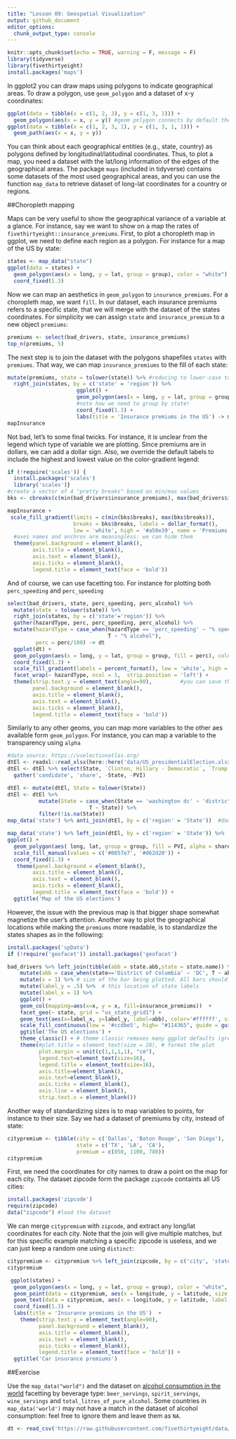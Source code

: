 ```yaml
---
title: "Lesson 09: Geospatial Visualization"
output: github_document
editor_options: 
  chunk_output_type: console
---
```


```r
knitr::opts_chunk$set(echo = TRUE, warning = F, message = F)
library(tidyverse)
library(fivethirtyeight)
install.packages('maps')
```


In ggplot2 you can draw maps using polygons to indicate geographical areas. To draw a polygon, use `geom_polygon` and a dataset of x-y coordinates:

```r
ggplot(data = tibble(x = c(1, 2, 3), y = c(1, 3, 1))) + 
  geom_polygon(aes(x = x, y = y)) #geom polygon connects by default the start and end points
ggplot(data = tibble(x = c(1, 2, 3, 1), y = c(1, 3, 1, 1))) + 
  geom_path(aes(x = x, y = y))
```

You can think about each geographical entities (e.g., state, country) as polygons defined by longitudinal/latitudinal coordinates. Thus, to plot a map, you need a dataset with the lat/long information of the edges of the geographical areas. The package `maps` (included in tidyverse) contains some datasets of the most used geographical areas, and you can use the function `map_data` to retrieve dataset of long-lat coordinates for a country or regions.

##Choropleth mapping

Maps can be very useful to show the geographical variance of a variable at a glance. For instance, say we want to show on a map the rates of `fivethirtyeight::insurance_premiums`. First, to plot a choropleth map in ggplot, we need to define each region as a polygon. For instance for a map of the US by state:

```r
states <- map_data("state")
ggplot(data = states) + 
  geom_polygon(aes(x = long, y = lat, group = group), color = "white") + 
  coord_fixed(1.3)
```

Now we can map an aesthetics in `geom_polygon` to `insurance_premiums`. For a choropleth map, we want `fill`.  In our dataset, each insurance premiums refers to a specific state, that we will merge with the dataset of the states coordinates. For simplicity we can assign `state` and `insurance_premium` to a new object `premiums`:

```r
premiums <- select(bad_drivers, state, insurance_premiums)
top_n(premiums, 5)
```

The next step is to join the dataset with the polygons shapefiles `states` with `premiums`. That way, we can map `insurance_premiums` to the fill of each state:

```r
mutate(premiums, state = tolower(state)) %>% #reducing to lower-case to make sure that stateanames match
  right_join(states, by = c('state' = 'region')) %>% 
                      ggplot() +
                      geom_polygon(aes(x = long, y = lat, group = group, fill = insurance_premiums), color = "white") + 
                      #note how we need to group by state!
                      coord_fixed(1.3) +
                      labs(title = 'Insurance premiums in the US') -> mapInsurance 
mapInsurance 
```

Not bad, let's to some final twicks. For instance, it is unclear from the legend which type of variable we are plotting. Since premiums are in dollars, we can add a dollar sign. Also, we override the default labels to include the highest and lowest value on the color-gradient legend:

```r
if (!require('scales')) {
  install.packages('scales')
  library('scales')}
#create a vector of 4 "pretty breaks" based on min/max values
bks <- cbreaks(c(min(bad_drivers$insurance_premiums), max(bad_drivers$insurance_premiums)), pretty_breaks(4))
```


```r
mapInsurance +
 scale_fill_gradient(limits = c(min(bks$breaks), max(bks$breaks)), 
                     breaks = bks$breaks, labels = dollar_format(), 
                     low = 'white', high = '#a50e39', name = 'Premiums') +
  #axes names and anchros are meaningless: we can hide them
  theme(panel.background = element_blank(), 
        axis.title = element_blank(), 
        axis.text = element_blank(), 
        axis.ticks = element_blank(),
        legend.title = element_text(face = 'bold'))
```


And of course, we can use facetting too. For instance for plotting both `perc_speeding` and `perc_speeding`

```r
select(bad_drivers, state, perc_speeding, perc_alcohol) %>% 
  mutate(state = tolower(state)) %>% 
  right_join(states, by = c('state'='region')) %>% 
  gather(hazardType, perc, perc_speeding, perc_alcohol) %>% 
  mutate(hazardType = case_when(hazardType == 'perc_speeding' ~ "% speeding",
                                T ~ "% alcohol"),
         perc = perc/100) -> dt 
  ggplot(dt) +
  geom_polygon(aes(x = long, y = lat, group = group, fill = perc), color = "white") +
  coord_fixed(1.3) +
  scale_fill_gradient(labels = percent_format(), low = 'white', high = '#a50e39', name = 'Percent') +
  facet_wrap(~ hazardType, ncol = 1,  strip.position = 'left') +
  theme(strip.text.y = element_text(angle=90),         #you can save theme to an object to create a "style"
        panel.background = element_blank(), 
        axis.title = element_blank(), 
        axis.text = element_blank(), 
        axis.ticks = element_blank(),
        legend.title = element_text(face = 'bold'))
```

Similarly to any other geoms, you can map more variables to the other aes available form `geom_polygon`. For instance, you can map a variable to the transparency using `alpha`

```r
#data source: https://uselectionatlas.org/
dtEl <- readxl::read_xlsx(here::here('data/US_presidentialElection.xlsx'), sheet = 2, skip=1) %>% slice(-1)
dtEl <- dtEl %>% select(State, `Clinton, Hillary - Democratic`, `Trump, Donald - Republican`, PVI) %>% 
  gather('candidate', 'share', -State, -PVI)

dtEl <- mutate(dtEl, State = tolower(State))
dtEl <- dtEl %>% 
          mutate(State = case_when(State == 'washington dc' ~ 'district of columbia',
                          T ~ State)) %>% 
          filter(!is.na(State))
map_data('state') %>% anti_join(dtEl, by = c('region' = 'State'))  #double check whether any states has missing value in dtEl

map_data('state') %>% left_join(dtEl, by = c('region' = 'State')) %>% 
ggplot() +
  geom_polygon(aes( long, lat, group = group, fill = PVI, alpha = share)) +
  scale_fill_manual(values = c('#0057e7', '#d62d20')) +
  coord_fixed(1.3) +
   theme(panel.background = element_blank(), 
        axis.title = element_blank(), 
        axis.text = element_blank(), 
        axis.ticks = element_blank(),
        legend.title = element_text(face = 'bold')) +
  ggtitle('Map of the US elections')

```


However, the issue with the previous map is that bigger shape somewhat magnetize the user's attention. Another way to plot the geographical locations while making the `premiums` more readable, is to standardize the states shapes as in the following:


```r
install.packages('spData')
if (!require('geofacet')) install.packages('geofacet')

bad_drivers %>% left_join(tibble(abb = state.abb,state = state.name)) %>% 
    mutate(abb = case_when(state=='District of Columbia' ~ 'DC', T ~ abb)) %>% 
    mutate(x = 1) %>% # size of the bar being plotted. All bars should be same size to make perfect squares
    mutate(label_y = .5) %>%  # this location of state labels
    mutate(label_x = 1) %>% 
    ggplot() +
    geom_col(mapping=aes(x=x, y = x, fill=insurance_premiums))  +
    facet_geo(~ state, grid = "us_state_grid1") +
    geom_text(aes(x=label_x, y=label_y, label=abb), color='#ffffff', size=8) +
    scale_fill_continuous(low = '#ccdbe5', high= "#114365", guide = guide_colorbar(title = 'Premiums'), labels=dollar_format()) + 
    ggtitle('The US elections') +
    theme_classic() + # theme classic removes many ggplot defaults (grey background, etc)
    theme(#plot.title = element_text(size = 28), # format the plot
          plot.margin = unit(c(1,1,1,1), "cm"),
          legend.text=element_text(size=16),
          legend.title = element_text(size=16),
          axis.title=element_blank(),
          axis.text=element_blank(),
          axis.ticks = element_blank(),
          axis.line = element_blank(),
          strip.text.x = element_blank())
```


Another way of standardizing sizes is to map variables to points, for instance to their size. Say we had a dataset of premiums by city, instead of state:

```r
citypremium <- tibble(city = c('Dallas', 'Baton Rouge', 'San Diego'),
                      state = c('TX', 'LA', 'CA'),
                      premium = c(850, 1100, 780))
citypremium
```


First, we need the coordinates for city names to draw a point on the map for each city. The dataset zipcode form the package `zipcode` containts all US cities:

```r
install.packages('zipcode')
require(zipcode)
data("zipcode") #load the dataset
```

We can merge `citypremium` with `zipcode`, and extract any long/lat coordinates for each city. Note that the join will give multiple matches, but for this specific example matching a specific zipcode is useless, and we can just keep a random one using `distinct`:

```r
citypremium <- citypremium %>% left_join(zipcode, by = c('city', 'state')) %>% distinct(city, .keep_all = T) 
citypremium
```



```r
 ggplot(states) +
  geom_polygon(aes(x = long, y = lat, group = group), color = "white", alpha = .2) + 
  geom_point(data = citypremium, aes(x = longitude, y = latitude, size = premium), color = 'orange', alpha = .8) +
  geom_text(data = citypremium, aes(x = longitude, y = latitude, label = scales::dollar(premium)), color = 'darkblue', show.legend = F) +
  coord_fixed(1.3) +
  labs(title = 'Insurance premiums in the US')  +
    theme(strip.text.y = element_text(angle=90),        
          panel.background = element_blank(), 
          axis.title = element_blank(), 
          axis.text = element_blank(), 
          axis.ticks = element_blank(),
          legend.title = element_text(face = 'bold')) +
  ggtitle('Car insurance premiums')
```



##Exercise

Use the `map_data("world")` and the dataset on [alcohol consumption in the world](https://github.com/fivethirtyeight/data/blob/master/alcohol-consumption) facetting by beverage type: `beer_servings`, `spirit_servings`, `wine_servings` and `total_litres_of_pure_alcohol`. Some countries in `map_data('world')` may not have a match in the dataset of alcohol consumption: feel free to ignore them and leave them as `NA`.

```r
dt <- read_csv('https://raw.githubusercontent.com/fivethirtyeight/data/master/alcohol-consumption/drinks.csv')
```




